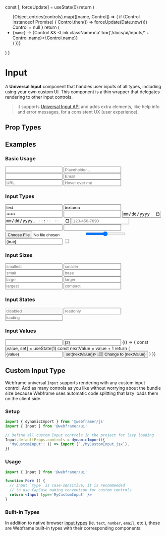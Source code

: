 
  const [, forceUpdate] = useState(0)
  return (
    <ul>
      {Object.entries(controls).map(([name, Control]) => {
        if (Control instanceof Promise) {
          Control.then(() => forceUpdate(Date.now()))
          Control = null
        }
        return (
          <li key={name}>
            <Text><code>{name}</code> → </Text>
            {Control && <Link className='a' to={'/docs/ui/inputs/' + Control.name}>{Control.name}</Link>}
          </li>
        )
      })}
    </ul>
  )
}


# Input

A **Universal Input** component that handles user inputs of all types, including using your own custom UI. This component is a thin wrapper that delegates rendering to other input controls.

> It supports [Universal Input API](/docs/ui/inputs#universal-input-api) and adds extra elements, like help info and error messages, for a consistent UX (user experience).

## Prop Types

<PropsTable component={Input} />

## Examples

### Basic Usage

<CodeExample>
  <Input />
</CodeExample>

<CodeExample desc='Input Label & Placeholder'>
  <Input label='Label' placeholder='Placeholder...' />
</CodeExample>

<CodeExample desc='Required Input'>
  <Input required label='Required' />
</CodeExample>

<CodeExample desc='Help Info'>
  <Input type='email'
         placeholder='Email'
         info='Your privacy is important to us' />
</CodeExample>

<CodeExample desc='Error Message'>
  <Input type='url'
         placeholder='URL'
         error='Please enter a correct URL' />
</CodeExample>

<CodeExample desc='Tooltip Popup'>
  <Input tooltip='Tooltip'
         placeholder='Hover over me' />
</CodeExample>

### Input Types

<CodeExample desc='Text Input'>
  <Input type='text' value='text' />
</CodeExample>

<CodeExample desc='Text Area'>
  <Input type='textarea' value='textarea' />
</CodeExample>

<CodeExample desc='Password'>
  <Input type='password' value='hidden' />
</CodeExample>

<CodeExample desc='Number Input'>
  <Input type='number' value={5} />
</CodeExample>

<CodeExample desc='Date Input'>
  <Input type='date' />
</CodeExample>

<CodeExample desc='Date & Time'>
  <Input type='datetime-local' />
</CodeExample>

<CodeExample desc='Phone Number'>
  <Input type='tel' icon='im/phone' placeholder='123-456-7890' pattern="[0-9]{3}-[0-9]{3}-[0-9]{4}" />
</CodeExample>

<CodeExample desc='Select Input'>
  <Input type='select' options={[
    {text: 'Alpha', value: 1},
    {text: 'Beta', value: 2},
    {text: 'Gamma', value: 3},
  ]} />
</CodeExample>

<CodeExample desc='File Input'>
  <Input type='upload' />
</CodeExample>

<CodeExample desc='Multiple Files Uploader'>
  <Input type='file' maxFiles={9} />
</CodeExample>

<CodeExample desc='Range Slider'>
  <Input type='range'
         controlProps={{className: 'no-border'}} />
</CodeExample>

<CodeExample desc='Switch Input'>
  <Input type='switch' value={true} />
</CodeExample>

<CodeExample desc='Checkbox'>
  <Input type='checkbox' label='Checkbox' value={true} />
</CodeExample>

### Input Sizes

<CodeExample>
  <View className='gap'>
    <Input className='font-smallest' placeholder='smallest' />
    <Input className='font-smaller' placeholder='smaller' />
    <Input className='font-small' placeholder='small' />
    <Input placeholder='base' />
    <Input className='font-large' placeholder='large' />
    <Input className='font-larger' placeholder='larger' />
    <Input className='font-largest' placeholder='largest' />
  </View>
</CodeExample>

<CodeExample desc='Compact Input'>
  <Input compact placeholder='compact' />
</CodeExample>

### Input States

<CodeExample desc='Disabled'>
  <Input disabled placeholder='disabled' />
</CodeExample>

<CodeExample desc='Read only'>
  <Input readonly placeholder='readonly' />
</CodeExample>

<CodeExample desc='Loading'>
  <Input loading placeholder='loading' />
</CodeExample>

### Input Values

<CodeExample desc='Default Value'>
  <Input defaultValue={1} />
</CodeExample>

<CodeExample desc='Controlled State'>
  <Input controlledValue value={2} />
</CodeExample>

<CodeExample desc='Sync Value with Uncontrolled State'>
  {() => {
    const [value, set] = useState(1)
    const nextValue = value + 1
    return (
      <View className='center gap'>
        <Input value={value} />
        <Button onClick={() => set(nextValue)}>
          👆🏽 Change to {nextValue}
        </Button>
      </View>
    )
  }}
</CodeExample>

## Custom Input Type

Webframe universal `Input` supports rendering with any custom input control. Add as many controls as you like without worrying about the bundle size because Webframe uses automatic code splitting that lazy loads them on the client side.

### Setup

```js copy
import { dynamicImport } from '@webframer/js'
import { Input } from '@webframer/ui'

// Define all custom Input controls in the project for lazy loading
Input.defaultProps.controls = dynamicImport({
  'MyCustomInput': () => import (`./MyCustomInput.jsx`),
})
```

### Usage

```jsx copy
import { Input } from '@webframer/ui'

function Form () {
  // Input `type` is case-sensitive, it is recommended
  // to use CapCase naming convention for custom controls
  return <Input type='MyCustomInput' />
}
```

### Built-in Types

In addition to native browser [input types](https://www.w3schools.com/html/html_form_input_types.asp) (ie. `text`, `number`, `email`, etc.), these are Webframe built-in types with their corresponding components:
<InputComponents controls={inputControls} />

